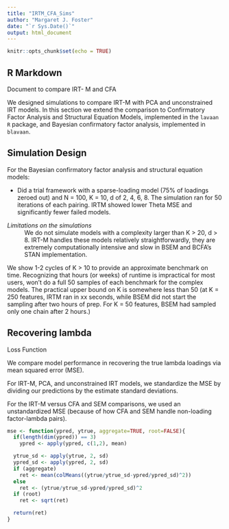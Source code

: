 ```yaml
---
title: "IRTM_CFA_Sims"
author: "Margaret J. Foster"
date: "`r Sys.Date()`"
output: html_document
---
```


```r
knitr::opts_chunk$set(echo = TRUE)
```

## R Markdown

Document to compare IRT- M and CFA

We designed simulations to compare IRT-M with PCA and unconstrained IRT models.
In this section we extend the comparison to Confirmatory Factor Analysis and Structural Equation Models, implemented in the `lavaan` `R` package, and Bayesian confirmatory factor analysis, implemented in `blavaan`.


## Simulation Design

For the Bayesian confirmatory factor analysis and structural equation models:

- Did a trial framework with a sparse-loading model (75% of loadings zeroed out) and N  = 100, K = 10, d of 2, 4, 6, 8. The simulation ran for 50 iterations of each pairing.  IRTM showed lower Theta MSE and significantly fewer failed models.

_Limitations on the simulations_
: 
We do not simulate models with a complexity larger than K > 20, d > 8.
IRT-M handles these models relatively straightforwardly, they are extremely computationally intensive and slow in BSEM and BCFA's STAN implementation.  

We show 1-2 cycles of K > 10 to provide an approximate benchmark on time. Recognizing that hours (or weeks) of runtime is impractical for most users, won't do a full 50 samples of each benchmark for the complex models.
The practical upper bound on K is somewhere less than 50 (at K = 250 features, IRTM ran in xx seconds, while BSEM did not start the sampling after two hours of prep. For K = 50 features, BSEM had sampled only one chain after 2 hours.)



## Recovering lambda

Loss Function

We compare model performance in recovering the true lambda loadings via mean squared error (MSE). 

For IRT-M, PCA, and unconstrained IRT models, we standardize the MSE by dividing our predictions by the estimate standard deviations.

For the IRT-M versus CFA and SEM comparisons, we used an unstandardized MSE (because of how CFA and SEM handle non-loading factor-lambda pairs).

```r
mse <- function(ypred, ytrue, aggregate=TRUE, root=FALSE){
  if(length(dim(ypred)) == 3)
    ypred <- apply(ypred, c(1,2), mean)

  ytrue_sd <- apply(ytrue, 2, sd)
  ypred_sd <- apply(ypred, 2, sd)
  if (aggregate)
    ret <- mean(colMeans((ytrue/ytrue_sd-ypred/ypred_sd)^2))
  else
    ret <- (ytrue/ytrue_sd-ypred/ypred_sd)^2
  if (root)
    ret <- sqrt(ret)

  return(ret)
}

```

